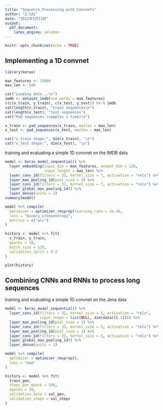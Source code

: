 ---
title: "Sequence_Processing_with_Convnets"
author: "Z.CAI"
date: "2022年1月13日"
output: 
  pdf_document:
    latex_engine: xelatex
---

```{r setup, include=FALSE}
knitr::opts_chunk$set(echo = TRUE)
```

## Implementing a 1D convnet
```{r}
library(keras)

max_features <- 10000
max_len <- 500

cat("Loading data...\n")
imdb <- dataset_imdb(num_words = max_features)
c(c(x_train, y_train), c(x_test, y_test)) %<-% imdb
cat(length(x_train), "train sequences\n")
cat(length(x_test), "test sequences")
cat("Pad sequences (samples x time)\n")

x_train <- pad_sequences(x_train, maxlen = max_len)
x_test <- pad_sequences(x_test, maxlen = max_len)

cat("x_train shape:", dim(x_train), "\n")
cat("x_test shape:", dim(x_test), "\n")


```

training and evaluating a simple 1D convnet on the IMDB data
```{r}
model <- keras_model_sequential() %>% 
  layer_embedding(input_dim = max_features, output_dim = 128,
                  input_length = max_len) %>% 
  layer_conv_1d(filters = 32, kernel_size = 7, activation = "relu") %>% 
  layer_max_pooling_1d(pool_size = 5) %>% 
  layer_conv_1d(filters = 32, kernel_size = 7, activation = "relu") %>% 
  layer_global_max_pooling_1d() %>% 
  layer_dense(units = 1)
summary(model)
```

```{r}
model %>% compile(
  optimizer = optimizer_rmsprop(learning_rate = 1e-4),
  loss = "binary_crossentropy",
  metrics = c("acc")
)

history <- model %>% fit(
  x_train, y_train,
  epochs = 10,
  batch_size = 128,
  validation_split = 0.2
)
```

```{r}
plot(history)
```

## Combining CNNs and RNNs to process long sequences

training and evaluating a simple 1D convnet on the Jena data
```{r}
model <- keras_model_sequential() %>% 
  layer_conv_1d(filters = 32, kernel_size = 5, activation = "relu",
                input_shape = list(NULL, dim(data)[[-1]])) %>% 
  layer_max_pooling_1d(pool_size = 3) %>% 
  layer_conv_1d(filters = 32, kernel_size = 5, activation = "relu") %>% 
  layer_max_pooling_1d(pool_size = 3) %>% 
  layer_conv_1d(filters = 32, kernel_size = 5, activation = "relu") %>% 
  layer_global_max_pooling_1d() %>% 
  layer_dense(units = 1)

model %>% compile(
  optimizer = optimizer_rmsprop(),
  loss = "mae"
)

history <- model %>% fit(
  train_gen,
  steps_per_epoch = 500,
  epochs = 20,
  validation_data = val_gen,
  validation_steps = val_steps
)
```

















